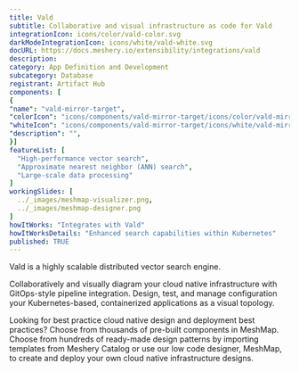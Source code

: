 ```yaml
---
title: Vald
subtitle: Collaborative and visual infrastructure as code for Vald
integrationIcon: icons/color/vald-color.svg
darkModeIntegrationIcon: icons/white/vald-white.svg
docURL: https://docs.meshery.io/extensibility/integrations/vald
description: 
category: App Definition and Development
subcategory: Database
registrant: Artifact Hub
components: [
{
"name": "vald-mirror-target",
"colorIcon": "icons/components/vald-mirror-target/icons/color/vald-mirror-target-color.svg",
"whiteIcon": "icons/components/vald-mirror-target/icons/white/vald-mirror-target-white.svg",
"description": "",
}]
featureList: [
  "High-performance vector search",
  "Approximate nearest neighbor (ANN) search",
  "Large-scale data processing"
]
workingSlides: [
  ../_images/meshmap-visualizer.png,
  ../_images/meshmap-designer.png
]
howItWorks: "Integrates with Vald"
howItWorksDetails: "Enhanced search capabilities within Kubernetes"
published: TRUE
---
```

<p>
Vald is a highly scalable distributed vector search engine.
</p>
<p>
    Collaboratively and visually diagram your cloud native infrastructure with GitOps-style pipeline integration. Design, test, and manage configuration your Kubernetes-based, containerized applications as a visual topology.
</p>
<p>
    Looking for best practice cloud native design and deployment best practices? Choose from thousands of pre-built components in MeshMap. Choose from hundreds of ready-made design patterns by importing templates from Meshery Catalog or use our low code designer, MeshMap, to create and deploy your own cloud native infrastructure designs.
</p>

